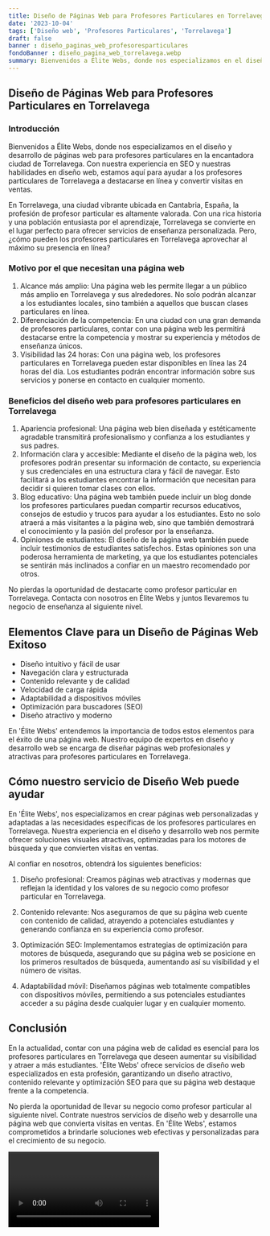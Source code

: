 ```yaml
---
title: Diseño de Páginas Web para Profesores Particulares en Torrelavega
date: '2023-10-04'
tags: ['Diseño web', 'Profesores Particulares', 'Torrelavega']
draft: false
banner : diseño_paginas_web_profesoresparticulares
fondoBanner : diseño_pagina_web_torrelavega.webp
summary: Bienvenidos a Élite Webs, donde nos especializamos en el diseño y desarrollo de páginas web para profesores particulares en la encantadora ciudad de Torrelavega. Con nuestra experiencia en SEO y nuestras habilidades en diseño web, estamos aquí para ayudar a los profesores particulares de Torrelavega a destacarse en línea y convertir visitas en ventas.
---
```


## Diseño de Páginas Web para Profesores Particulares en Torrelavega

### Introducción

Bienvenidos a Élite Webs, donde nos especializamos en el diseño y desarrollo de páginas web para profesores particulares en la encantadora ciudad de Torrelavega. Con nuestra experiencia en SEO y nuestras habilidades en diseño web, estamos aquí para ayudar a los profesores particulares de Torrelavega a destacarse en línea y convertir visitas en ventas.

En Torrelavega, una ciudad vibrante ubicada en Cantabria, España, la profesión de profesor particular es altamente valorada. Con una rica historia y una población entusiasta por el aprendizaje, Torrelavega se convierte en el lugar perfecto para ofrecer servicios de enseñanza personalizada. Pero, ¿cómo pueden los profesores particulares en Torrelavega aprovechar al máximo su presencia en línea?

### Motivo por el que necesitan una página web

1. Alcance más amplio: Una página web les permite llegar a un público más amplio en Torrelavega y sus alrededores. No solo podrán alcanzar a los estudiantes locales, sino también a aquellos que buscan clases particulares en línea.
2. Diferenciación de la competencia: En una ciudad con una gran demanda de profesores particulares, contar con una página web les permitirá destacarse entre la competencia y mostrar su experiencia y métodos de enseñanza únicos.
3. Visibilidad las 24 horas: Con una página web, los profesores particulares en Torrelavega pueden estar disponibles en línea las 24 horas del día. Los estudiantes podrán encontrar información sobre sus servicios y ponerse en contacto en cualquier momento.

### Beneficios del diseño web para profesores particulares en Torrelavega

1. Apariencia profesional: Una página web bien diseñada y estéticamente agradable transmitirá profesionalismo y confianza a los estudiantes y sus padres.
2. Información clara y accesible: Mediante el diseño de la página web, los profesores podrán presentar su información de contacto, su experiencia y sus credenciales en una estructura clara y fácil de navegar. Esto facilitará a los estudiantes encontrar la información que necesitan para decidir si quieren tomar clases con ellos.
3. Blog educativo: Una página web también puede incluir un blog donde los profesores particulares puedan compartir recursos educativos, consejos de estudio y trucos para ayudar a los estudiantes. Esto no solo atraerá a más visitantes a la página web, sino que también demostrará el conocimiento y la pasión del profesor por la enseñanza.
4. Opiniones de estudiantes: El diseño de la página web también puede incluir testimonios de estudiantes satisfechos. Estas opiniones son una poderosa herramienta de marketing, ya que los estudiantes potenciales se sentirán más inclinados a confiar en un maestro recomendado por otros.

No pierdas la oportunidad de destacarte como profesor particular en Torrelavega. Contacta con nosotros en Élite Webs y juntos llevaremos tu negocio de enseñanza al siguiente nivel.

<GifSeo />

<Cta />

## Elementos Clave para un Diseño de Páginas Web Exitoso

- Diseño intuitivo y fácil de usar
- Navegación clara y estructurada
- Contenido relevante y de calidad
- Velocidad de carga rápida
- Adaptabilidad a dispositivos móviles
- Optimización para buscadores (SEO)
- Diseño atractivo y moderno

En 'Élite Webs' entendemos la importancia de todos estos elementos para el éxito de una página web. Nuestro equipo de expertos en diseño y desarrollo web se encarga de diseñar páginas web profesionales y atractivas para profesores particulares en Torrelavega.

## Cómo nuestro servicio de Diseño Web puede ayudar

En 'Élite Webs', nos especializamos en crear páginas web personalizadas y adaptadas a las necesidades específicas de los profesores particulares en Torrelavega. Nuestra experiencia en el diseño y desarrollo web nos permite ofrecer soluciones visuales atractivas, optimizadas para los motores de búsqueda y que convierten visitas en ventas.

Al confiar en nosotros, obtendrá los siguientes beneficios:

1. Diseño profesional: Creamos páginas web atractivas y modernas que reflejan la identidad y los valores de su negocio como profesor particular en Torrelavega.

2. Contenido relevante: Nos aseguramos de que su página web cuente con contenido de calidad, atrayendo a potenciales estudiantes y generando confianza en su experiencia como profesor.

3. Optimización SEO: Implementamos estrategias de optimización para motores de búsqueda, asegurando que su página web se posicione en los primeros resultados de búsqueda, aumentando así su visibilidad y el número de visitas.

4. Adaptabilidad móvil: Diseñamos páginas web totalmente compatibles con dispositivos móviles, permitiendo a sus potenciales estudiantes acceder a su página desde cualquier lugar y en cualquier momento.

## Conclusión

En la actualidad, contar con una página web de calidad es esencial para los profesores particulares en Torrelavega que deseen aumentar su visibilidad y atraer a más estudiantes. 'Élite Webs' ofrece servicios de diseño web especializados en esta profesión, garantizando un diseño atractivo, contenido relevante y optimización SEO para que su página web destaque frente a la competencia.

No pierda la oportunidad de llevar su negocio como profesor particular al siguiente nivel. Contrate nuestros servicios de diseño web y desarrolle una página web que convierta visitas en ventas. En 'Élite Webs', estamos comprometidos a brindarle soluciones web efectivas y personalizadas para el crecimiento de su negocio.

<Video />

<CtaBot job='Profesores Particulares' city='Torrelavega'/>

<Gmaps query='Torrelavega+españa+maps' />
